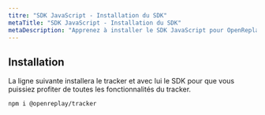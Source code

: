 ```yaml
---
titre: "SDK JavaScript - Installation du SDK"
metaTitle: "SDK JavaScript - Installation du SDK"
metaDescription: "Apprenez à installer le SDK JavaScript pour OpenReplay"
---
```


## Installation

La ligne suivante installera le tracker et avec lui le SDK pour que vous puissiez profiter de toutes les fonctionnalités du tracker.


```bash
npm i @openreplay/tracker
```

